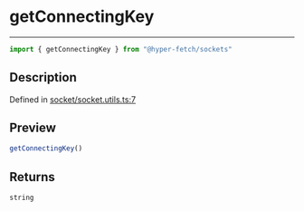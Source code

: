

# getConnectingKey

<div class="api-docs__separator" data-reactroot="">

---

</div><div class="api-docs__import" data-reactroot="">

```ts
import { getConnectingKey } from "@hyper-fetch/sockets"
```

</div><div class="api-docs__section">

## Description

</div><div class="api-docs__description"><span class="api-docs__do-not-parse">



</span></div><p class="api-docs__definition">

Defined in [socket/socket.utils.ts:7](https://github.com/BetterTyped/hyper-fetch/blob/cc329b91/packages/sockets/src/socket/socket.utils.ts#L7)

</p><div class="api-docs__section">

## Preview

</div><div class="api-docs__preview fn">

```ts
getConnectingKey()
```

</div><div class="api-docs__section">

## Returns

</div><div class="api-docs__returns">

```ts
string
```

</div>
